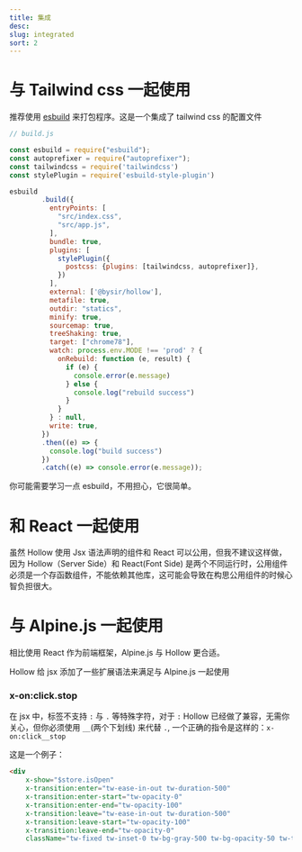 ```yaml
---
title: 集成
desc: 
slug: integrated
sort: 2
---
```


# 与 Tailwind css 一起使用
推荐使用 [esbuild](https://esbuild.github.io/) 来打包程序。这是一个集成了 tailwind css 的配置文件

```javascript
// build.js

const esbuild = require("esbuild");
const autoprefixer = require("autoprefixer");
const tailwindcss = require('tailwindcss')
const stylePlugin = require('esbuild-style-plugin')

esbuild
        .build({
          entryPoints: [
            "src/index.css",
            "src/app.js",
          ],
          bundle: true,
          plugins: [
            stylePlugin({
              postcss: {plugins: [tailwindcss, autoprefixer]},
            })
          ],
          external: ['@bysir/hollow'],
          metafile: true,
          outdir: "statics",
          minify: true,
          sourcemap: true,
          treeShaking: true,
          target: ["chrome78"],
          watch: process.env.MODE !== 'prod' ? {
            onRebuild: function (e, result) {
              if (e) {
                console.error(e.message)
              } else {
                console.log("rebuild success")
              }
            }
          } : null,
          write: true,
        })
        .then((e) => {
          console.log("build success")
        })
        .catch((e) => console.error(e.message));
```

你可能需要学习一点 esbuild，不用担心，它很简单。

# 和 React 一起使用
虽然 Hollow 使用 Jsx 语法声明的组件和 React 可以公用，但我不建议这样做，
因为 Hollow（Server Side）和 React(Font Side) 是两个不同运行时，公用组件必须是一个存函数组件，不能依赖其他库，这可能会导致在构思公用组件的时候心智负担很大。

# 与 Alpine.js 一起使用

相比使用 React 作为前端框架，Alpine.js 与 Hollow 更合适。

Hollow 给 jsx 添加了一些扩展语法来满足与 Alpine.js 一起使用

### x-on:click.stop

在 jsx 中，标签不支持 `:` 与 `.` 等特殊字符，对于 `:` Hollow 已经做了兼容，无需你关心，但你必须使用 `__`(两个下划线) 来代替 `.`, 一个正确的指令是这样的：`x-on:click__stop`

这是一个例子：
```html
<div
    x-show="$store.isOpen"
    x-transition:enter="tw-ease-in-out tw-duration-500"
    x-transition:enter-start="tw-opacity-0"
    x-transition:enter-end="tw-opacity-100"
    x-transition:leave="tw-ease-in-out tw-duration-500"
    x-transition:leave-start="tw-opacity-100"
    x-transition:leave-end="tw-opacity-0"
    className="tw-fixed tw-inset-0 tw-bg-gray-500 tw-bg-opacity-50 tw-transition-opacity"></div>
```
